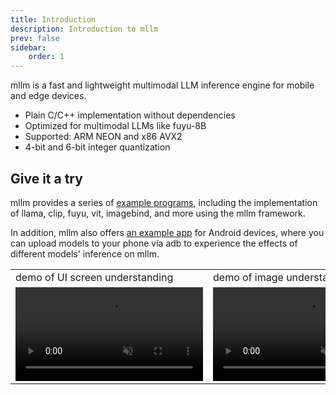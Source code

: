 ```yaml
---
title: Introduction
description: Introduction to mllm
prev: false
sidebar:
    order: 1
---
```


mllm is a fast and lightweight multimodal LLM inference engine for mobile and edge devices.

* Plain C/C++ implementation without dependencies
* Optimized for multimodal LLMs like fuyu-8B
* Supported: ARM NEON and x86 AVX2
* 4-bit and 6-bit integer quantization



## Give it a try
mllm provides a series of [example programs](https://github.com/UbiquitousLearning/mllm/examples), including the implementation of llama, clip, fuyu, vit, imagebind, and more using the mllm framework. 

In addition, mllm also offers [an example app](https://github.com/lx200916/ChatBotApp) for Android devices, where you can upload models to your phone via adb to experience the effects of different models' inference on mllm.
<style>
{`.demo-video td{
    width: 30%;
    text-align: center;
}`}
</style>
<table class="demo-video">
    <tr>
        <td>demo of UI screen understanding</td>
        <td>demo of image understanding</td>
        <td>demo of LLM chatting</td>
    </tr>
    <tr>
        <td> <video loop controls="controls" muted auto-play src="/demo1.mp4"/> </td>
        <td> <video loop controls="controls" muted auto-play  src="/demo2.mp4"/> </td>
        <td>  <video loop controls="controls" muted auto-play  src="/demo3.mp4"/> </td>
    </tr>
</table>
